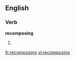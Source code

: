 
==English==

===Verb===
'''recomposing'''

# {{present participle of|[[recompose]]}}

[[fr:recomposing]]
[[vi:recomposing]]